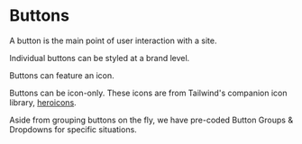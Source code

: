 

# Buttons

<Meta of={ButtonStories} />

A button is the main point of user interaction with a site.

Individual buttons can be styled at a brand level.

<Canvas of={ButtonStories.Primary} />
<Canvas of={ButtonStories.Secondary} />

Buttons can feature an icon.

<Canvas of={ButtonStories.PrimaryWithIcon} />
<Canvas of={ButtonStories.SecondaryWithIcon} />

Buttons can be icon-only. These icons are from Tailwind's companion icon library, [heroicons](https://heroicons.com/).

<Canvas of={IconButtonStories.IconOnly} />

<Title>Button Groups & Dropdowns</Title>

Aside from grouping buttons on the fly, we have pre-coded Button Groups & Dropdowns for specific situations.

<Canvas of={ButtonGroupStories.WithWords} />
<Canvas of={ButtonGroupStories.WithIcons} />
<Canvas of={ButtonDropdownStories.Dropdown} story={{ height: "125px" }} />
